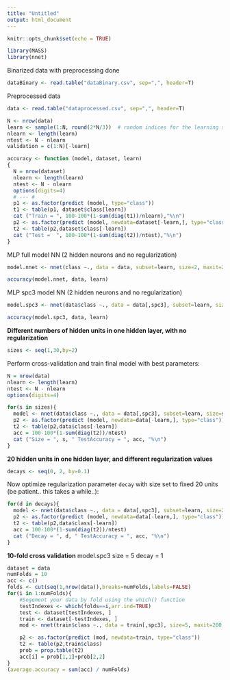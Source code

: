 ```yaml
---
title: "Untitled"
output: html_document
---
```


```r
knitr::opts_chunk$set(echo = TRUE)
```

```r
library(MASS)
library(nnet)
```

Binarized data with preprocessing done
```r
dataBinary <- read.table("dataBinary.csv", sep=",", header=T)
```

Preprocessed data
```r
data <- read.table("dataprocessed.csv", sep=",", header=T)
```

```r
N <- nrow(data)
learn <- sample(1:N, round(2*N/3))  # random indices for the learning set
nlearn <- length(learn)
ntest <- N - nlearn
validation = c(1:N)[-learn]
```


```r
accuracy <- function (model, dataset, learn)
{
  N = nrow(dataset)
  nlearn <- length(learn)
  ntest <- N - nlearn
  options(digits=4)
  # --- #
  p1 <- as.factor(predict (model, type="class"))
  t1 <- table(p1, dataset$class[learn])
  cat ("Train = ", 100-100*(1-sum(diag(t1))/nlearn),"%\n")
  p2 <- as.factor(predict (model, newdata=dataset[-learn,], type="class"))
  t2 <- table(p2,dataset$class[-learn])
  cat ("Test =  ", 100-100*(1-sum(diag(t2))/ntest),"%\n")
}
```


MLP full model NN 
(2 hidden neurons and no regularization)
```r
model.nnet <- nnet(class ~., data = data, subset=learn, size=2, maxit=200, decay=0)
```
```r
accuracy(model.nnet, data, learn)
```



MLP spc3 model NN 
(2 hidden neurons and no regularization)
```r
model.spc3 <- nnet(data$class ~., data = data[,spc3], subset=learn, size=2, maxit=200, decay=0)
```

```r
accuracy(model.spc3, data, learn)
```

__Different numbers of hidden units in one hidden layer, with no regularization__
```r
sizes <- seq(1,30,by=2)
```

Perform cross-validation and train final model with best parameters:
```r
N = nrow(data)
nlearn <- length(learn)
ntest <- N - nlearn
options(digits=4)
```

```r
for(s in sizes){
  model <- nnet(data$class ~., data = data[,spc3], subset=learn, size=s, maxit=200, decay=0, trace=F, MaxNWts=10000)
  p2 <- as.factor(predict (model, newdata=data[-learn,], type="class"))
  t2 <- table(p2,data$class[-learn])
  acc = 100-100*(1-sum(diag(t2))/ntest)
  cat ("Size = ", s, " TestAccuracy = ", acc, "%\n")
}
```

__20 hidden units in one hidden layer, and different regularization values__
```r
decays <- seq(0, 2, by=0.1)
```

Now optimize regularization parameter `decay` with size set to fixed 20 units (be patient.. this takes a while..):
```r
for(d in decays){
  model <- nnet(data$class ~., data = data[,spc3], subset=learn, size=20, maxit=200, decay=d, trace=F)
  p2 <- as.factor(predict (model, newdata=data[-learn,], type="class"))
  t2 <- table(p2,data$class[-learn])
  acc = 100-100*(1-sum(diag(t2))/ntest)
  cat ("Decay = ", d, " TestAccuracy = ", acc, "%\n")
}
```



__10-fold cross validation__
model.spc3
size = 5
decay = 1
```r
dataset = data
numFolds = 10
acc <- c()
folds <- cut(seq(1,nrow(data)),breaks=numFolds,labels=FALSE)
for(i in 1:numFolds){
    #Segement your data by fold using the which() function
    testIndexes <- which(folds==i,arr.ind=TRUE)
    test <- dataset[testIndexes, ]
    train <- dataset[-testIndexes, ]
    mod <- nnet(train$class ~., data = train[,spc3], size=5, maxit=200, decay=0, trace=F)

    p2 <- as.factor(predict (mod, newdata=train, type="class"))
    t2 <- table(p2,train$class)
    prob = prop.table(t2)
    acc[i] = prob[1,1]+prob[2,2]
}
(average.accuracy = sum(acc) / numFolds)
```
